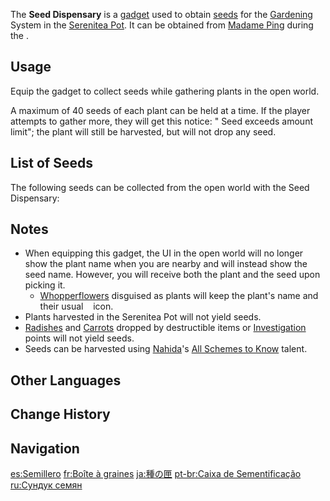 {{Item Infobox
|id           = 220033
|image        = Item Seed Dispensary.png
|type         = Gadgets
|invCategory  = Gadgets
|quality      = 4
|description  = A special container obtained from [[Madame Ping]]. According to her, this dispensary has the power to "generate seeds"... That is to say, it can create the seeds of various plants according to their special traits, which can then be planted within the appropriate fields within your [[Serenitea Pot]].<br>Plants available for planting: [[Silk Flower]], [[Sweet Flower]], [[Cecilia]], [[Glaze Lily]], [[Windwheel Aster]], [[Qingxin]], [[Violetgrass]], [[Valberry]], [[Small Lamp Grass]], [[Jueyun Chili]], [[Carrot]], [[Radish]], [[Mint]], [[Mushroom]], [[Naku Weed]], [[Horsetail]], [[Snapdragon]], [[Lotus Head]], [[Calla Lily]], [[Seagrass]], [[Sea Ganoderma]], [[Harra Fruit]], [[Zaytun Peach]], [[Sumeru Rose]], [[Pluie Lotus]], [[Marcotte]], [[Lumidouce Bell]], [[Rainbow Rose]], [[Grainfruit]], [[Cacahuatl]], [[Saurian Claw Succulent]], [[Quenepa Berry]], [[Brilliant Chrysanthemum]], [[Sprayfeather Gill]], [[Glowing Hornshroom]], [[Skysplit Gembloom]].
|effect       = While the gadget is equipped, harvesting certain plants will give the plant and an additional plant [[seed]]. Using the gadget opens the seed inventory.
|reusable     = Yes
|usage        = Quick Use
|memento      = No
|source1      = Reward from [[The Art of Horticulture]]
}}
The '''Seed Dispensary''' is a [[gadget]] used to obtain [[seeds]] for the [[Gardening]] System in the [[Serenitea Pot]]. It can be obtained from [[Madame Ping]] during the {{Quest|The Art of Horticulture}}.

==Usage==
Equip the gadget to collect seeds while gathering plants in the open world.

A maximum of 40 seeds of each plant can be held at a time. If the player attempts to gather more, they will get this notice: "<Plant> Seed exceeds amount limit"; the plant will still be harvested, but will not drop any seed.

==List of Seeds==
The following seeds can be collected from the open world with the Seed Dispensary:
{{Items by Category List|Seed Dispensary|2|not=Event Items}}

==Notes==
* When equipping this gadget, the UI in the open world will no longer show the plant name when you are nearby and will instead show the seed name. However, you will receive both the plant and the seed upon picking it.
** [[Whopperflower]]s disguised as plants will keep the plant's name and their usual &nbsp;{{DIcon}}&nbsp; icon.
* Plants harvested in the Serenitea Pot will not yield seeds.
* [[Radish]]es and [[Carrot]]s dropped by destructible items or [[Investigation]] points will not yield seeds.
* Seeds can be harvested using [[Nahida]]'s [[All Schemes to Know]] talent.

==Other Languages==
{{Other Languages
|en      = Seed Dispensary
|zhs     = 化种匣
|zhs_rm  = Huà Zhǒng Xiá
|zht     = 化種匣
|zht_rm  = Huà Zhǒng Xiá
|zh_tl   = Seed-Transforming Box
|ja      = 種の匣
|ja_rm   = Tane no Hako
|ja_tl   = Seed Box
|ko      = 씨앗 함
|ko_tl   = Seed Chest
|es      = Semillero
|es_tl   = Seedbed
|fr      = Boîte à graines
|fr_tl   = Seed Box
|ru      = Сундук семян
|ru_tl   = Seed Box
|th      = Seed Dispensary
|vi      = Hộp Hạt Giống
|vi_tl   = 
|de      = Saatschachtel
|de_tl   = Seed Box
|id      = Seed Dispensary
|pt      = Caixa de Sementificação
|pt_tl   = 
|tr      = Tohum Kutusu
|tr_tl   = Seed Box
|it      = Scatola di semi
|it_tl   = 
}}

==Change History==
{{Change History|2.0}}

==Navigation==
{{Gadget Navbox}}

[[es:Semillero]]
[[fr:Boîte à graines]]
[[ja:種の匣]]
[[pt-br:Caixa de Sementificação]]
[[ru:Сундук семян]]